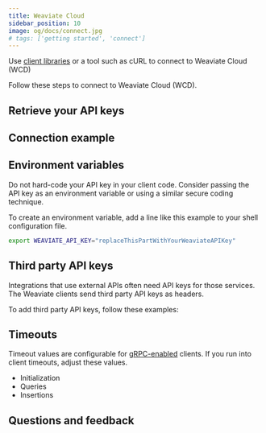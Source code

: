 ```yaml
---
title: Weaviate Cloud
sidebar_position: 10
image: og/docs/connect.jpg
# tags: ['getting started', 'connect']
---
```





Use [client libraries](/developers/weaviate/client-libraries) or a tool such as cURL to connect to Weaviate Cloud (WCD)


<APICloudConnect/>

Follow these steps to connect to Weaviate Cloud (WCD).

## Retrieve your API keys


<RetrieveAPIKeys/>

## Connection example


<WCDAuthenticationApiKey/>

## Environment variables

Do not hard-code your API key in your client code. Consider passing the API key as an environment variable or using a similar secure coding technique.

To create an environment variable, add a line like this example to your shell configuration file.

```bash
export WEAVIATE_API_KEY="replaceThisPartWithYourWeaviateAPIKey"
```
## Third party API keys

Integrations that use external APIs often need API keys for those services. The Weaviate clients send third party API keys as headers.

To add third party API keys, follow these examples:

<WCSAuthenticationApiKeyWithInferenceKey/>

## Timeouts

Timeout values are configurable for [gRPC-enabled](../api/grpc.md) clients. If you run into client timeouts, adjust these values.

- Initialization
- Queries
- Insertions

<Tabs groupId="languages">
    <TabItem value="py4" label="Python Client v4">
        <FilteredTextBlock
        text={PyClientCode}
        startMarker="# LocalInstantiationWithTimeout"
        endMarker="# END LocalInstantiationWithTimeout"
        language="py"
        />
    </TabItem>
</Tabs>


## Questions and feedback


<DocsFeedback/>
